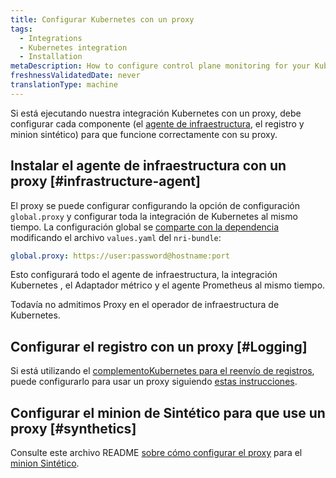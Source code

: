 ```yaml
---
title: Configurar Kubernetes con un proxy
tags:
  - Integrations
  - Kubernetes integration
  - Installation
metaDescription: How to configure control plane monitoring for your Kubernetes integration with New Relic.
freshnessValidatedDate: never
translationType: machine
---
```


Si está ejecutando nuestra integración Kubernetes con un proxy, debe configurar cada componente (el [agente de infraestructura](/docs/infrastructure/install-infrastructure-agent), el registro y minion sintético) para que funcione correctamente con su proxy.

## Instalar el agente de infraestructura con un proxy [#infrastructure-agent]

El proxy se puede configurar configurando la opción de configuración `global.proxy` y configurar toda la integración de Kubernetes al mismo tiempo. La configuración global se [comparte con la dependencia](https://github.com/newrelic/helm-charts/tree/master/charts/nri-bundle#configure-dependencies) modificando el archivo `values.yaml` del `nri-bundle`:

```yaml
global.proxy: https://user:password@hostname:port
```

Esto configurará todo el agente de infraestructura, la integración Kubernetes , el Adaptador métrico y el agente Prometheus al mismo tiempo.

<Callout variant="important">
  Todavía no admitimos Proxy en el operador de infraestructura de Kubernetes.
</Callout>

## Configurar el registro con un proxy [#Logging]

Si está utilizando el [complementoKubernetes para el reenvío de registros](/docs/logs/enable-log-management-new-relic/enable-log-monitoring-new-relic/kubernetes-plugin-log-forwarding), puede configurarlo para usar un proxy siguiendo [estas instrucciones](https://github.com/newrelic/helm-charts/tree/master/charts/newrelic-logging#proxy-support).

## Configurar el minion de Sintético para que use un proxy [#synthetics]

Consulte este archivo README [sobre cómo configurar el proxy](https://github.com/newrelic/helm-charts/tree/master/charts/synthetics-minion) para el [minion Sintético](/docs/synthetics/synthetic-monitoring/private-locations/install-containerized-private-minions-cpms).